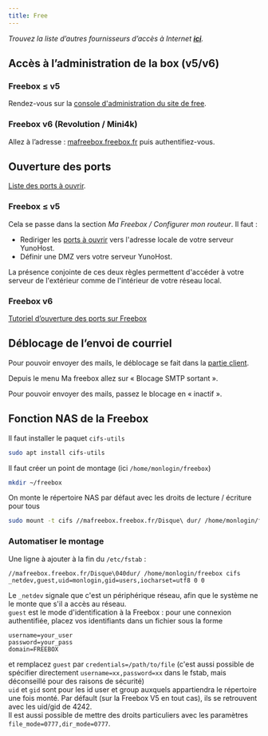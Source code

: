 ```yaml
---
title: Free
---
```


*Trouvez la liste d’autres fournisseurs d’accès à Internet **[ici](/admin/install/providers/isp/)**.*

## Accès à l’administration de la box (v5/v6)

### Freebox ≤ v5

Rendez-vous sur la [console d'administration du site de free](https://subscribe.free.fr/login/).

### Freebox v6 (Revolution / Mini4k)

Allez à l’adresse : [mafreebox.freebox.fr](http://mafreebox.freebox.fr) puis authentifiez-vous.

## Ouverture des ports

[Liste des ports à ouvrir](/admin/install/post_install/port_forwarding).

### Freebox ≤ v5

Cela se passe dans la section *Ma Freebox / Configurer mon routeur*. Il faut :

- Rediriger les [ports à ouvrir](/admin/install/post_install/port_forwarding) vers l'adresse locale de votre serveur YunoHost.
- Définir une DMZ vers votre serveur YunoHost.

La présence conjointe de ces deux règles permettent d'accéder à votre serveur de l'extérieur comme de l'intérieur de votre réseau local.

### Freebox v6

[Tutoriel d’ouverture des ports sur Freebox](http://www.astuces-pratiques.fr/informatique/ouvrir-un-port-sur-la-freebox-revolution)

## Déblocage de l’envoi de courriel

Pour pouvoir envoyer des mails, le déblocage se fait dans la [partie client](https://subscribe.free.fr/login/).

Depuis le menu Ma freebox allez sur « Blocage SMTP sortant ».

Pour pouvoir envoyer des mails, passez le blocage en « inactif ».

## Fonction NAS de la Freebox

Il faut installer le paquet `cifs-utils`

```bash
sudo apt install cifs-utils
```

Il faut créer un point de montage (ici `/home/monlogin/freebox`)

```bash
mkdir ~/freebox
```

On monte le répertoire NAS par défaut avec les droits de lecture / écriture pour tous

```bash
sudo mount -t cifs //mafreebox.freebox.fr/Disque\ dur/ /home/monlogin/freebox -o guest,iocharset=utf8,file_mode=0777,dir_mode=0777
```

### Automatiser le montage  

Une ligne à ajouter à la fin du `/etc/fstab` :

```text
//mafreebox.freebox.fr/Disque\040dur/ /home/monlogin/freebox cifs _netdev,guest,uid=monlogin,gid=users,iocharset=utf8 0 0
```

Le `_netdev` signale que c'est un périphérique réseau, afin que le système ne le monte que s'il a accès au réseau.  
`guest` est le mode d'identification à la Freebox : pour une connexion authentifiée, placez vos identifiants dans un fichier sous la forme

```text
username=your_user
password=your_pass
domain=FREEBOX
```

et remplacez `guest` par `credentials=/path/to/file` (c'est aussi possible de spécifier directement `username=xx,password=xx` dans le fstab, mais déconseillé pour des raisons de sécurité)  
`uid` et `gid` sont pour les id user et group auxquels appartiendra le répertoire une fois monté. Par défault (sur la Freebox V5 en tout cas), ils se retrouvent avec les uid/gid de 4242.  
Il est aussi possible de mettre des droits particuliers avec les paramètres `file_mode=0777,dir_mode=0777`.

